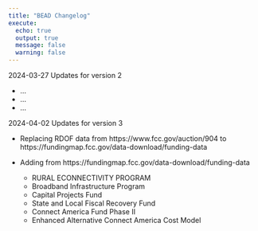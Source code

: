 ```yaml
---
title: "BEAD Changelog"
execute:
  echo: true
  output: true
  message: false
  warning: false
---
```



2024-03-27 Updates for version 2

  - ...
  - ...
  - ...
  
2024-04-02 Updates for version 3

- Replacing RDOF data from https://www.fcc.gov/auction/904 to https://fundingmap.fcc.gov/data-download/funding-data

- Adding from https://fundingmap.fcc.gov/data-download/funding-data   
  -  RURAL ECONNECTIVITY PROGRAM    
  -  Broadband Infrastructure Program    
  -  Capital Projects Fund   
  -  State and Local Fiscal Recovery Fund   
  -  Connect America Fund Phase II    
  -  Enhanced Alternative Connect America Cost Model    





